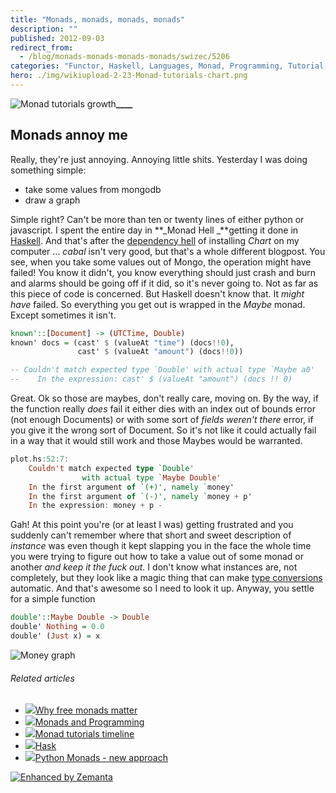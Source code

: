 ```yaml
---
title: "Monads, monads, monads, monads"
description: ""
published: 2012-09-03
redirect_from:
  - /blog/monads-monads-monads-monads/swizec/5206
categories: "Functor, Haskell, Languages, Monad, Programming, Tutorial, Uncategorized"
hero: ./img/wikiupload-2-23-Monad-tutorials-chart.png
---
```


![]()![Monad tutorials growth](./img/wikiupload-2-23-Monad-tutorials-chart.png "Monad tutorials growth")![]()**![]()\_\_\_\_**

## Monads annoy me

Really, they're just annoying. Annoying little shits. Yesterday I was doing something simple:

- take some values from mongodb
- draw a graph

Simple right? Can't be more than ten or twenty lines of either python or javascript. I spent the entire day in **_Monad Hell _**getting it done in [Haskell](http://haskell.org "Haskell (programming language)"). And that's after the [dependency hell](http://en.wikipedia.org/wiki/Dependency_hell "Dependency hell") of installing _Chart_ on my computer ... _cabal_ isn't very good, but that's a whole different blogpost. You see, when you take some values out of Mongo, the operation might have failed! You know it didn't, you know everything should just crash and burn and alarms should be going off if it did, so it's never going to. Not as far as this piece of code is concerned. But Haskell doesn't know that. It _might have_ failed. So everything you get out is wrapped in the _Maybe_ monad. Except sometimes it isn't.

```haskell
known'::[Document] -> (UTCTime, Double)
known' docs = (cast' $ (valueAt "time") (docs!!0),
               cast' $ (valueAt "amount") (docs!!0))

-- Couldn't match expected type `Double' with actual type `Maybe a0'
--    In the expression: cast' $ (valueAt "amount") (docs !! 0)
```

Great. Ok so those are maybes, don't really care, moving on. By the way, if the function really _does_ fail it either dies with an index out of bounds error (not enough Documents) or with some sort of _fields weren't there_ error, if you give it the wrong sort of Document. So it's not like it could actually fail in a way that it would still work and those Maybes would be warranted.

```haskell
plot.hs:52:7:
    Couldn't match expected type `Double'
                with actual type `Maybe Double'
    In the first argument of `(+)', namely `money'
    In the first argument of `(-)', namely `money + p'
    In the expression: money + p -
```

Gah! At this point you're (or at least I was) getting frustrated and you suddenly can't remember where that short and sweet description of _instance_ was even though it kept slapping you in the face the whole time you were trying to figure out how to take a value out of some monad or another _and keep it the fuck out._ I don't know what instances are, not completely, but they look like a magic thing that can make [type conversions](http://en.wikipedia.org/wiki/Type_conversion "Type conversion") automatic. And that's awesome so I need to look it up. Anyway, you settle for a simple function

```haskell
double'::Maybe Double -> Double
double' Nothing = 0.0
double' (Just x) = x
```

![Money graph](http://swizec.com/blog/wp-content/uploads/2012/09/graph1.png "Money graph")

###### Related articles

- [![](http://i.zemanta.com/noimg_38_80_80.jpg)](http://www.haskellforall.com/2012/06/you-could-have-invented-free-monads.html)[Why free monads matter](http://www.haskellforall.com/2012/06/you-could-have-invented-free-monads.html)
- [![](http://i.zemanta.com/107656675_80_80.jpg)](http://scientopia.org/blogs/goodmath/2012/08/19/monads-and-programming/)[Monads and Programming](http://scientopia.org/blogs/goodmath/2012/08/19/monads-and-programming/)
- [![](http://i.zemanta.com/noimg_55_80_80.jpg)](http://www.haskell.org/haskellwiki/index.php?title=Monad_tutorials_timeline&diff=49591&oldid=prev)[Monad tutorials timeline](http://www.haskell.org/haskellwiki/index.php?title=Monad_tutorials_timeline&diff=49591&oldid=prev)
- [![](http://i.zemanta.com/noimg_89_80_80.jpg)](http://www.haskell.org/haskellwiki/index.php?title=Hask&diff=49966&oldid=prev)[Hask](http://www.haskell.org/haskellwiki/index.php?title=Hask&diff=49966&oldid=prev)
- [![](http://i.zemanta.com/noimg_12_80_80.jpg)](http://unfoldthat.com/2011/04/02/python-monads.html)[Python Monads - new approach](http://unfoldthat.com/2011/04/02/python-monads.html)

[![Enhanced by Zemanta](http://img.zemanta.com/zemified_e.png?x-id=bb1fb710-d766-4afc-8466-3a22e2ebd230)](http://www.zemanta.com/?px "Enhanced by Zemanta")
